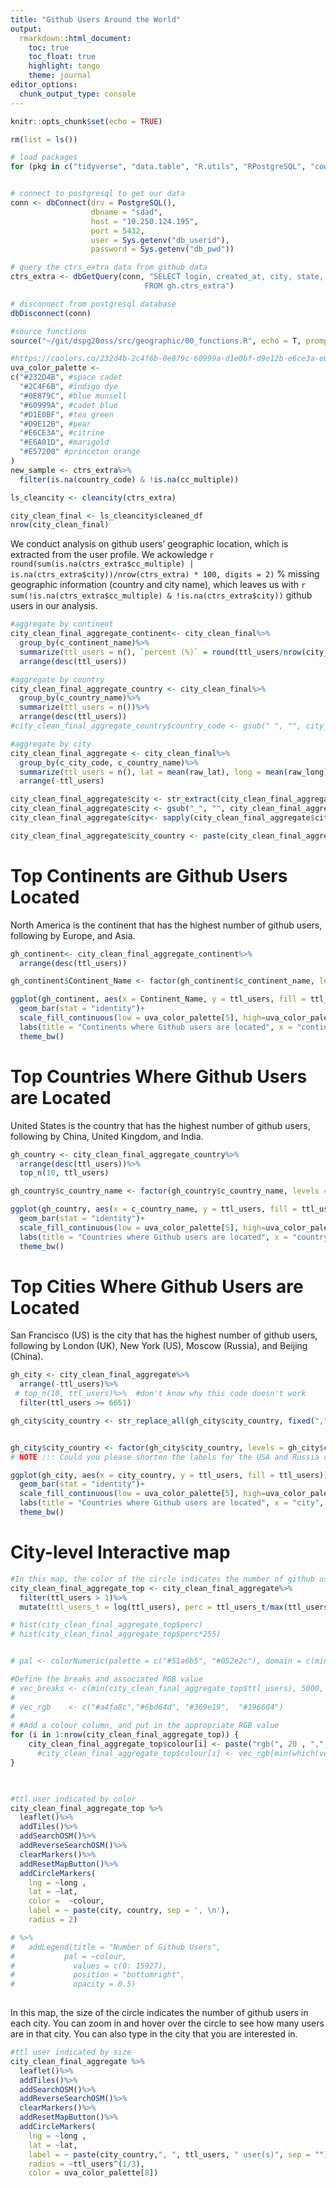 ```yaml
---
title: "Github Users Around the World"
output: 
  rmarkdown::html_document:
    toc: true
    toc_float: true
    highlight: tango
    theme: journal
editor_options: 
  chunk_output_type: console
---
```


```r
knitr::opts_chunk$set(echo = TRUE)
```

```r
rm(list = ls())

# load packages
for (pkg in c("tidyverse", "data.table", "R.utils", "RPostgreSQL", "cowplot", "maditr", "stringr", "stringi",  "dplyr", "leaflet", "leaflet.extras")) {library(pkg, character.only = TRUE)}


# connect to postgresql to get our data
conn <- dbConnect(drv = PostgreSQL(), 
                  dbname = "sdad", 
                  host = "10.250.124.195", 
                  port = 5432, 
                  user = Sys.getenv("db_userid"), 
                  password = Sys.getenv("db_pwd"))

# query the ctrs_extra data from github data 
ctrs_extra <- dbGetQuery(conn, "SELECT login, created_at, city, state, country_code, location, long, lat, cc_multiple, cc_viz
                              FROM gh.ctrs_extra")

# disconnect from postgresql database 
dbDisconnect(conn)

#source functions 
source("~/git/dspg20oss/src/geographic/00_functions.R", echo = T, prompt.echo = "", spaced = F)

#https://coolors.co/232d4b-2c4f6b-0e879c-60999a-d1e0bf-d9e12b-e6ce3a-e6a01d-e57200-fdfdfd
uva_color_palette <- 
c("#232D4B", #space cadet
  "#2C4F6B", #indigo dye
  "#0E879C", #blue munsell
  "#60999A", #cadet blue
  "#D1E0BF", #tea green
  "#D9E12B", #pear
  "#E6CE3A", #citrine
  "#E6A01D", #marigold
  "#E57200" #princeton orange
)
new_sample <- ctrs_extra%>%
  filter(is.na(country_code) & !is.na(cc_multiple))

ls_cleancity <- cleancity(ctrs_extra)

city_clean_final <- ls_cleancity$cleaned_df
nrow(city_clean_final)
```

We conduct analysis on github users' geographic location, which is extracted from the user profile. We ackowledge  `r round(sum(is.na(ctrs_extra$cc_multiple) | is.na(ctrs_extra$city))/nrow(ctrs_extra) * 100, digits = 2)` % missing geographic information (country and city name), which leaves us with `r sum(!is.na(ctrs_extra$cc_multiple) & !is.na(ctrs_extra$city))` github users in our analysis.
```r
#aggregate by continent
city_clean_final_aggregate_continent<- city_clean_final%>%
  group_by(c_continent_name)%>%
  summarize(ttl_users = n(), `percent (%)` = round(ttl_users/nrow(city_clean_final)*100, digits = 2))%>%
  arrange(desc(ttl_users))

#aggregate by country
city_clean_final_aggregate_country <- city_clean_final%>%
  group_by(c_country_name)%>%
  summarize(ttl_users = n())%>%
  arrange(desc(ttl_users))
#city_clean_final_aggregate_country$country_code <- gsub(" ", "", city_clean_final_aggregate_country$country_code, fixed = TRUE)

#aggregate by city
city_clean_final_aggregate <- city_clean_final%>%
  group_by(c_city_code, c_country_name)%>%
  summarize(ttl_users = n(), lat = mean(raw_lat), long = mean(raw_long))%>%
  arrange(-ttl_users)

city_clean_final_aggregate$city <- str_extract(city_clean_final_aggregate$c_city_code,"_(.*)_") 
city_clean_final_aggregate$city <- gsub("_", "", city_clean_final_aggregate$city, fixed = TRUE)
city_clean_final_aggregate$city<- sapply(city_clean_final_aggregate$city,CapStr)

city_clean_final_aggregate$city_country <- paste(city_clean_final_aggregate$city, city_clean_final_aggregate$c_country_name, sep = ", ")
```

# Top Continents are Github Users Located 
North America is the continent that has the highest number of github users, following by Europe, and Asia.
```r
gh_continent<- city_clean_final_aggregate_continent%>%
  arrange(desc(ttl_users))

gh_continent$Continent_Name <- factor(gh_continent$c_continent_name, levels = gh_continent$c_continent_name[order(gh_continent$ttl_users)])

ggplot(gh_continent, aes(x = Continent_Name, y = ttl_users, fill = ttl_users))+
  geom_bar(stat = "identity")+ 
  scale_fill_continuous(low = uva_color_palette[5], high=uva_color_palette[8])+
  labs(title = "Continents where Github users are located", x = "continent", y = "total number of users")+
  theme_bw()
```

# Top Countries Where Github Users are Located
United States is the country that has the highest number of github users, following by China, United Kingdom, and India.
```r
gh_country <- city_clean_final_aggregate_country%>%
  arrange(desc(ttl_users))%>%
  top_n(10, ttl_users)

gh_country$c_country_name <- factor(gh_country$c_country_name, levels = gh_country$c_country_name[order(gh_country$ttl_users)])

ggplot(gh_country, aes(x = c_country_name, y = ttl_users, fill = ttl_users)) +
  geom_bar(stat = "identity")+ 
  scale_fill_continuous(low = uva_color_palette[5], high=uva_color_palette[8])+
  labs(title = "Countries where Github users are located", x = "country", y = "total number of users") +
  theme_bw()
```


# Top Cities Where Github Users are Located
San Francisco (US) is the city that has the highest number of github users, following by London (UK), New York (US), Moscow (Russia), and Beijing (China).
```r
gh_city <- city_clean_final_aggregate%>%
  arrange(-ttl_users)%>%
 # top_n(10, ttl_users)%>%  #don't know why this code doesn't work
  filter(ttl_users >= 6651) 

gh_city$city_country <- str_replace_all(gh_city$city_country, fixed(","), "\n") 


gh_city$city_country <- factor(gh_city$city_country, levels = gh_city$city_country[order(gh_city$ttl_users)])
# NOTE ::: Could you please shorten the labels for the USA and Russia cities 

ggplot(gh_city, aes(x = city_country, y = ttl_users, fill = ttl_users))+
  geom_bar(stat = "identity")+ 
  scale_fill_continuous(low = uva_color_palette[5], high=uva_color_palette[8])+
  labs(title = "Countries where Github users are located", x = "city", y = "total number of users") +
  theme_bw()
```

# City-level Interactive map
```r
#In this map, the color of the circle indicates the number of github users in each city, still under development.
city_clean_final_aggregate_top <- city_clean_final_aggregate%>%
  filter(ttl_users > 1)%>%
  mutate(ttl_users_t = log(ttl_users), perc = ttl_users_t/max(ttl_users_t))

# hist(city_clean_final_aggregate_top$perc)
# hist(city_clean_final_aggregate_top$perc*255)


# pal <- colorNumeric(palette = c("#51a6b5", "#052e2c"), domain = c(min(city_clean_final_aggregate_top$ttl_users): max(city_clean_final_aggregate_top$ttl_users)), reverse = F)

#Define the breaks and associated RGB value
# vec_breaks <- c(min(city_clean_final_aggregate_top$ttl_users), 5000, 10000, max(city_clean_final_aggregate_top$ttl_users))
# 
# vec_rgb    <- c("#a4fa8c","#6bd64d", "#369e19",  "#196604") 
# 
# #Add a colour column, and put in the appropriate RGB value
for (i in 1:nrow(city_clean_final_aggregate_top)) {
    city_clean_final_aggregate_top$colour[i] <- paste("rgb(", 20 , ",", 150, ",",round( 255*city_clean_final_aggregate_top$perc[i],digits = 0), ")", sep="")
      #city_clean_final_aggregate_top$colour[i] <- vec_rgb[min(which(vec_breaks > city_clean_final_aggregate_top$ttl_users[i])) - 1]
}
 


#ttl user indicated by color
city_clean_final_aggregate_top %>%
  leaflet()%>%
  addTiles()%>%
  addSearchOSM()%>%
  addReverseSearchOSM()%>%
  clearMarkers()%>%
  addResetMapButton()%>%
  addCircleMarkers(
    lng = ~long , 
    lat = ~lat, 
    color =  ~colour,
    label = ~ paste(city, country, sep = ', \n'),
    radius = 2)

# %>%
#   addLegend(title = "Number of Github Users", 
#           pal = ~colour, 
#             values = c(0: 15927), 
#             position = "bottomright", 
#             opacity = 0.5)
  
```

In this map, the size of the circle indicates the number of github users in each city. You can zoom in and hover over the circle to see how many users are in that city. You can also type in the city that you are interested in.
```r
#ttl user indicated by size
city_clean_final_aggregate %>%
  leaflet()%>%
  addTiles()%>%
  addSearchOSM()%>%
  addReverseSearchOSM()%>%
  clearMarkers()%>%
  addResetMapButton()%>%
  addCircleMarkers(
    lng = ~long , 
    lat = ~lat, 
    label = ~ paste(city_country,", ", ttl_users, " user(s)", sep = ""),
    radius = ~ttl_users^(1/3), 
    color = uva_color_palette[8])
```

